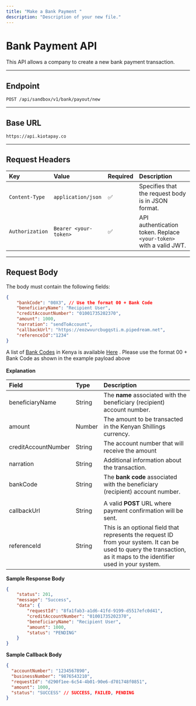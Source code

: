 ```yaml
---
title: "Make a Bank Payment "
description: "Description of your new file."
---
```


# Bank Payment API

This API allows a company to create a new bank payment transaction.

---

## **Endpoint**

`POST /api/sandbox/v1/bank/payout/new`

---

## **Base URL**

`https://api.kiotapay.co`

---

## **Request Headers**

| Key             | Value                 | Required | Description                                                        |
| :-------------- | :-------------------- | :------- | :----------------------------------------------------------------- |
| `Content-Type`  | `application/json`    | ✅        | Specifies that the request body is in JSON format.                 |
| `Authorization` | `Bearer <your-token>` | ✅        | API authentication token. Replace `<your-token>` with a valid JWT. |

---

## **Request Body**

The body must contain the following fields:

```json
{
    "bankCode": "00X3", // Use the format 00 + Bank Code
    "beneficiaryName": "Recipient User",
    "creditAccountNumber": "01001735202370",
    "amount": 1000,
    "narration": "sendToAccount",
    "callbackUrl": "https://eozwvurcbugqsti.m.pipedream.net",
    "referenceId":"1234"
}
```

A list of [Bank Codes](https://www.kba.co.ke/wp-content/uploads/2023/09/Bank-and-Branches-July-2023v.pdf) in Kenya  is available [Here](https://www.kba.co.ke/wp-content/uploads/2023/09/Bank-and-Branches-July-2023v.pdf) . Please use the format 00 \+ Bank Code as shown in the example payload above\
\
**Explanation**

| **Field**           | Type   | Description                                                                                                                                                           |
| :------------------ | :----- | :-------------------------------------------------------------------------------------------------------------------------------------------------------------------- |
| beneficiaryName     | String | The **name** associated with the beneficiary (recipient) account number.                                                                                              |
| amount              | Number | The amount to be transacted in the Kenyan Shillings currency.                                                                                                         |
| creditAccountNumber | String | The account number that will receive the amount                                                                                                                       |
| narration           | String | Additional information about the transaction.                                                                                                                         |
| bankCode            | String | The **bank code** associated with the beneficiary (recipient) account number.                                                                                         |
|                     |        |                                                                                                                                                                       |
| callbackUrl         | String | A valid **POST** URL where payment confirmation will be sent.                                                                                                         |
| referenceId         | String | This is an optional field that represents the request ID from your system. It can be used to query the transaction, as it maps to the identifier used in your system. |

**Sample Response Body**

```json
{
    "status": 201,
    "message": "Success",
    "data": {
        "requestId": "8fa1fab3-a1d6-41fd-9199-d5517efc0d41",
        "creditAccountNumber": "01001735202370",
        "beneficiaryName": "Recipient User",
        "amount": 1000,
        "status": "PENDING"
    }
}
```

**Sample Callback Body**

```json
{
  "accountNumber": "1234567890",
  "businessNumber": "9876543210",
  "requestId": "d290f1ee-6c54-4b01-90e6-d701748f0851",
  "amount": 1000,
  "status": "SUCCESS" // SUCCESS, FAILED, PENDING
}
```